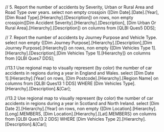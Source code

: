 // 5. Report the number of accidents by Severity, Urban or Rural Area and Road Type over years.
select non empty crossjoin ([Dim Date].[Date].[Year], [Dim Road Type].[Hierarchy].[Description]) on rows,
 non empty crossjoin([Dim Accident Severity].[Hierarchy].[Description], [Dim Urban Or Rural Area].[Hierarchy].[Description]) on columns
from [QLBI Ques5 DDS];

// 7. Report the number of accidents by Journey Purpose and Vehicle Type.
select non empty {[Dim Journey Purpose].[Hierarchy].[Description],[Dim Journey Purpose].[Hierarchy]} on rows, non empty {[Dim Vehicles Type 1].[Hierarchy].[Description],[Dim Vehicles Type 1].[Hierarchy]} on columns
from [QLBI Ques7 DDS];

//13.1 Use regional map to visually represent (by color) the number of car accidents in regions during a year in England and Wales.
select [Dim Date 1].[Hierarchy].[Year] on rows, [Dim Postcode].[Hierarchy].[Region Name] on columns
from [QLBI Ques13 1 DDS]
WHERE [Dim Vehicles Type].[Hierarchy].[Description].&[Car];

//13.2 Use regional map to visually represent (by color) the number of car accidents in regions during a year in Scotland and North Ireland.
select [Dim Date 2].[Hierarchy].[Year] on rows, non empty {[Dim Location].[Hierarchy].[Long].MEMBERS, [Dim Location].[Hierarchy].[Lat].MEMBERS} on columns
from [QLBI Ques13 2 DDS]
WHERE [Dim Vehicles Type 2].[Hierarchy].[Description].&[Car];